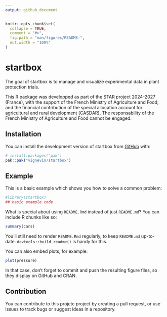 ```yaml
---
output: github_document
---
```


<!-- README.md is generated from README.Rmd. Please edit that file -->

```r
knitr::opts_chunk$set(
  collapse = TRUE,
  comment = "#>",
  fig.path = "man/figures/README-",
  out.width = "100%"
)
```

# startbox

<!-- badges: start -->
<!-- badges: end -->

The goal of startbox is to manage and visualize experimental data in plant protection trials.


This R package was developped as part of the STAR project 2024-2027 (France), with the support of the French Ministry of Agriculture and Food, and the financial contribution of the special allocation account for agricultural and rural development (CASDAR). The responsability of the French Ministry of Agriculture and Food cannot be engaged.

## Installation

You can install the development version of startbox from [GitHub](https://github.com/) with:

``` r
# install.packages("pak")
pak::pak("vignevin/startbox")
```

## Example

This is a basic example which shows you how to solve a common problem:

```r
#library(startbox)
## basic example code
```

What is special about using `README.Rmd` instead of just `README.md`? You can include R chunks like so:

```r
summary(cars)
```

You'll still need to render `README.Rmd` regularly, to keep `README.md` up-to-date. `devtools::build_readme()` is handy for this.

You can also embed plots, for example:

```r
plot(pressure)
```

In that case, don't forget to commit and push the resulting figure files, so they display on GitHub and CRAN.

## Contribution

You can contribute to this projetc project by creating a pull request, or use issues to track bugs or suggest ideas in a repository.


